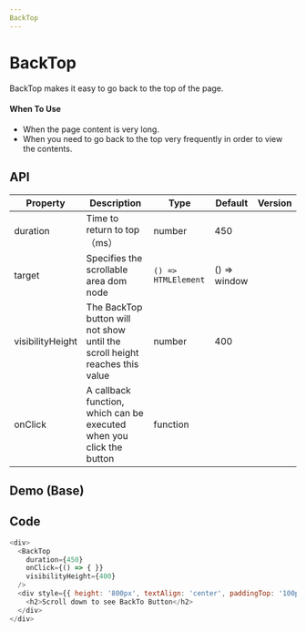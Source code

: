 ```yaml
---
BackTop
---
```


# BackTop
BackTop makes it easy to go back to the top of the page.

#### When To Use
* When the page content is very long.
* When you need to go back to the top very frequently in order to view the contents.

## API

| Property         | Description                                                                            | Type                             | Default      | Version |
| --------         | -------------------------------------------------------------------------------------- | -------------------------------- | ---------    | ------- |
| duration         | Time to return to top（ms）                                                            | number                           | 450          |         |
| target           | Specifies the scrollable area dom node                                                 | `() => HTMLElement`              | () => window |         |
| visibilityHeight | The BackTop button will not show until the scroll height reaches this value            | number                           | 400          |         |
| onClick          | A callback function, which can be executed when you click the button                   | function                         |              |         |



## Demo (Base)
<Base />

## Code
```javascript
<div>
  <BackTop
    duration={450}
    onClick={() => { }}
    visibilityHeight={400}
  />
  <div style={{ height: '800px', textAlign: 'center', paddingTop: '100px' }}>
    <h2>Scroll down to see BackTo Button</h2>
  </div>
</div>
```
